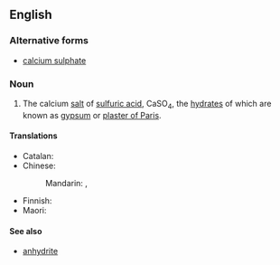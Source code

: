 ==English==
{{wikipedia}}

===Alternative forms===
* [[calcium sulphate]]

===Noun===
{{en-noun|-}}

# {{lb|en|inorganic compound}} The calcium [[salt]] of [[sulfuric acid]], CaSO<sub>4</sub>, the [[hydrate|hydrates]] of which are known as [[gypsum]] or [[plaster of Paris]].

====Translations====
{{trans-top|calcium salt of sulfuric acid}}
* Catalan: {{t|ca|sulfat de calci|m}}
* Chinese:
*: Mandarin: {{t+|cmn|硫酸鈣|sc=Hani}}, {{t+|cmn|硫酸钙|tr=liúsuān'gài|sc=Hani}}
{{trans-mid}}
* Finnish: {{t+|fi|kalsiumsulfaatti}}
* Maori: {{t|mi|konupūmā pākawa pungatara}}
{{trans-bottom}}

====See also====
* [[anhydrite]]